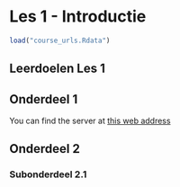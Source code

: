 # Les 1 - Introductie

```r
load("course_urls.Rdata")
```

## Leerdoelen Les 1

## Onderdeel 1

You can find the server at [this web address](`r serverurl`)

## Onderdeel 2

### Subonderdeel 2.1
